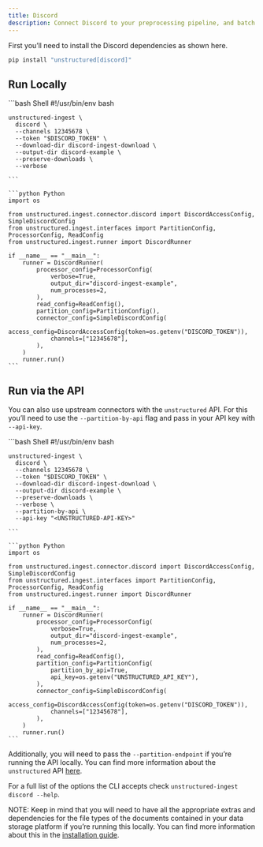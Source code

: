 ```yaml
---
title: Discord 
description: Connect Discord to your preprocessing pipeline, and batch process all your documents using `unstructured-ingest` to store structured outputs locally on your filesystem.
---
```


First you’ll need to install the Discord dependencies as shown here.

```bash
pip install "unstructured[discord]"
```


## Run Locally

<CodeGroup>
    ```bash Shell
    #!/usr/bin/env bash
    
    unstructured-ingest \
      discord \
      --channels 12345678 \
      --token "$DISCORD_TOKEN" \
      --download-dir discord-ingest-download \
      --output-dir discord-example \
      --preserve-downloads \
      --verbose
    
    ```
    
    ```python Python 
    import os
    
    from unstructured.ingest.connector.discord import DiscordAccessConfig, SimpleDiscordConfig
    from unstructured.ingest.interfaces import PartitionConfig, ProcessorConfig, ReadConfig
    from unstructured.ingest.runner import DiscordRunner
    
    if __name__ == "__main__":
        runner = DiscordRunner(
            processor_config=ProcessorConfig(
                verbose=True,
                output_dir="discord-ingest-example",
                num_processes=2,
            ),
            read_config=ReadConfig(),
            partition_config=PartitionConfig(),
            connector_config=SimpleDiscordConfig(
                access_config=DiscordAccessConfig(token=os.getenv("DISCORD_TOKEN")),
                channels=["12345678"],
            ),
        )
        runner.run()
    ```
</CodeGroup>

## Run via the API

You can also use upstream connectors with the `unstructured` API. For this you’ll need to use the `--partition-by-api` flag and pass in your API key with `--api-key`.

<CodeGroup>
    ```bash Shell
    #!/usr/bin/env bash
    
    unstructured-ingest \
      discord \
      --channels 12345678 \
      --token "$DISCORD_TOKEN" \
      --download-dir discord-ingest-download \
      --output-dir discord-example \
      --preserve-downloads \
      --verbose \
      --partition-by-api \
      --api-key "<UNSTRUCTURED-API-KEY>"
    
    ```
    
    ```python Python 
    import os
    
    from unstructured.ingest.connector.discord import DiscordAccessConfig, SimpleDiscordConfig
    from unstructured.ingest.interfaces import PartitionConfig, ProcessorConfig, ReadConfig
    from unstructured.ingest.runner import DiscordRunner
    
    if __name__ == "__main__":
        runner = DiscordRunner(
            processor_config=ProcessorConfig(
                verbose=True,
                output_dir="discord-ingest-example",
                num_processes=2,
            ),
            read_config=ReadConfig(),
            partition_config=PartitionConfig(
                partition_by_api=True,
                api_key=os.getenv("UNSTRUCTURED_API_KEY"),
            ),
            connector_config=SimpleDiscordConfig(
                access_config=DiscordAccessConfig(token=os.getenv("DISCORD_TOKEN")),
                channels=["12345678"],
            ),
        )
        runner.run()
    ```
</CodeGroup>


Additionally, you will need to pass the `--partition-endpoint` if you’re running the API locally. You can find more information about the `unstructured` API [here](https://github.com/Unstructured-IO/unstructured-api).

For a full list of the options the CLI accepts check `unstructured-ingest discord --help`.

NOTE: Keep in mind that you will need to have all the appropriate extras and dependencies for the file types of the documents contained in your data storage platform if you’re running this locally. You can find more information about this in the [installation guide](/installation/overview).
